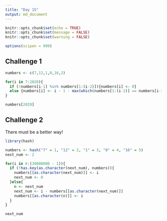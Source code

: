 ```yaml
---
title: "Day 15"
output: md_document
---
```


```r
knitr::opts_chunk$set(echo = TRUE)
knitr::opts_chunk$set(message = FALSE)
knitr::opts_chunk$set(warning = FALSE)

options(scipen = 999)
```

## Challenge 1

```r
numbers <- c(7,12,1,0,16,2)

for(i in 7:2020){
  if (!numbers[i-1] %in% numbers[1:(i-2)]){numbers[i] <- 0}
  else {numbers[i] <- i - 1 - max(which(numbers[1:(i-2)] == numbers[i-1]))}
}

numbers[2020]
```

## Challenge 2

There must be a better way!

```r
library(hash)

numbers <- hash("7" = 1, "12" = 2, "1" = 3, "0" = 4, "16" = 5)
next_num <- 2

for(i in 6:(30000000 - 1)){
  if (!has.key(as.character(next_num), numbers)){
    numbers[[as.character(next_num)]] <- i
    next_num <- 0
  }else{
    n <- next_num
    next_num <- i - numbers[[as.character(next_num)]]
    numbers[[as.character(n)]] <- i
  }
}

next_num
```

